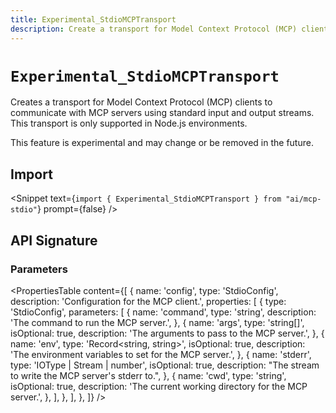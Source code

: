 ```yaml
---
title: Experimental_StdioMCPTransport
description: Create a transport for Model Context Protocol (MCP) clients to communicate with MCP servers using standard input and output streams
---
```


# `Experimental_StdioMCPTransport`

Creates a transport for Model Context Protocol (MCP) clients to communicate with MCP servers using standard input and output streams. This transport is only supported in Node.js environments.

This feature is experimental and may change or be removed in the future.

## Import

<Snippet
  text={`import { Experimental_StdioMCPTransport } from "ai/mcp-stdio"`}
  prompt={false}
/>

## API Signature

### Parameters

<PropertiesTable
  content={[
    {
      name: 'config',
      type: 'StdioConfig',
      description: 'Configuration for the MCP client.',
      properties: [
        {
          type: 'StdioConfig',
          parameters: [
            {
              name: 'command',
              type: 'string',
              description: 'The command to run the MCP server.',
            },
            {
              name: 'args',
              type: 'string[]',
              isOptional: true,
              description: 'The arguments to pass to the MCP server.',
            },
            {
              name: 'env',
              type: 'Record<string, string>',
              isOptional: true,
              description:
                'The environment variables to set for the MCP server.',
            },
            {
              name: 'stderr',
              type: 'IOType | Stream | number',
              isOptional: true,
              description: "The stream to write the MCP server's stderr to.",
            },
            {
              name: 'cwd',
              type: 'string',
              isOptional: true,
              description: 'The current working directory for the MCP server.',
            },
          ],
        },
      ],
    },
  ]}
/>
